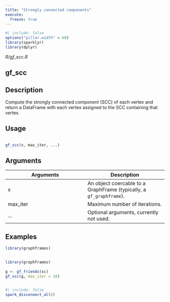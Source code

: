 ```yaml
---
title: "Strongly connected components"
execute:
  freeze: true
---
```


```r
#| include: false
options("pillar.width" = 60)
library(sparklyr) 
library(dplyr)
```

*R/gf_scc.R*

## gf_scc

## Description
 Compute the strongly connected component (SCC) of each vertex and return a   DataFrame with each vertex assigned to the SCC containing that vertex. 


## Usage
```r
 
gf_scc(x, max_iter, ...) 
```

## Arguments
|Arguments|Description|
|---|---|
| x | An object coercable to a GraphFrame (typically, a `gf_graphframe`). |
| max_iter | Maximum number of iterations. |
| ... | Optional arguments, currently not used. |





## Examples
```r
library(graphframes)
 
```
```r
library(graphframes)
 
g <- gf_friends(sc) 
gf_scc(g, max_iter = 10) 
 
```



```r
#| include: false
spark_disconnect_all()
```
